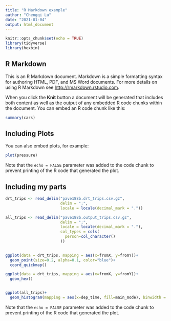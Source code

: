 ---
title: "R Markdown example"
author: "Chengqi Lu"
date: "2021-01-04"
output: html_document
---

```{r setup, include=FALSE}
knitr::opts_chunk$set(echo = TRUE)
library(tidyverse)
library(hexbin)


```

## R Markdown

This is an R Markdown document. Markdown is a simple formatting syntax for authoring HTML, PDF, and MS Word documents. For more details on using R Markdown see <http://rmarkdown.rstudio.com>.

When you click the **Knit** button a document will be generated that includes both content as well as the output of any embedded R code chunks within the document. You can embed an R code chunk like this:

```{r cars}
summary(cars)
```

## Including Plots

You can also embed plots, for example:

```{r pressure, echo=FALSE}
plot(pressure)
```

Note that the `echo = FALSE` parameter was added to the code chunk to prevent printing of the R code that generated the plot.



## Including my parts
```{r newPart, echo=FALSE, warning=FALSE, message=FALSE, error=FALSE}
drt_trips <- read_delim("pave188b.drt_trips.csv.gz", 
                        delim = ";", 
                        locale = locale(decimal_mark = "."))

all_trips <- read_delim("pave188b.output_trips.csv.gz", 
                        delim = ";", 
                        locale = locale(decimal_mark = "."),
                        col_types = cols(
                          person=col_character()
                        ))
    

ggplot(data = drt_trips, mapping = aes(x=fromX, y=fromY))+
  geom_point(size=0.2, alpha=0.1, color="blue")+
  coord_quickmap()

ggplot(data = drt_trips, mapping = aes(x=fromX, y=fromY))+
  geom_hex()


ggplot(all_trips)+
  geom_histogram(mapping = aes(x=dep_time, fill=main_mode), binwidth = 900)

```


Note that the `echo = FALSE` parameter was added to the code chunk to prevent printing of the R code that generated the plot.